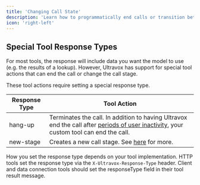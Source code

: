 ```yaml
---
title: 'Changing Call State'
description: 'Learn how to programmatically end calls or transition between call stages using special tool response types.'
icon: 'right-left'
---
```


## Special Tool Response Types
For most tools, the response will include data you want the model to use (e.g. the results of a lookup). However, Ultravox has support for special tool actions that can end the call or change the call stage.

These tool actions require setting a special response type.

| Response Type | Tool Action |
|------|------|
| hang-up | Terminates the call. In addition to having Ultravox end the call after [periods of user inactivity](/api-reference/calls/overview#inactivitymessages), your custom tool can end the call. |
| new-stage | Creates a new call stage. See [here](/agents/call-stages) for more. |

How you set the response type depends on your tool implementation.
HTTP tools set the response type via the `X-Ultravox-Response-Type` header.
Client and data connection tools should set the responseType field in their tool result message.
